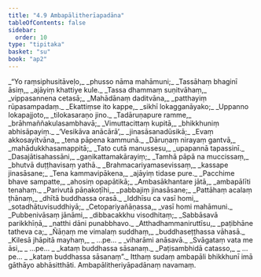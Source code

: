 ```yaml
---
title: "4.9 Ambapālitherīapadāna"
tableOfContents: false
sidebar:
  order: 10
type: "tipitaka"
basket: "su"
book: "ap2"
---
```



<DynamicBreadcrumb />

<Division number="204" book="ap2">

<Paragraph number="1424" type="verses" book="ap2">
_“Yo raṃsiphusitāveḷo,_  
_phusso nāma mahāmuni;_  
_Tassāhaṃ bhaginī āsiṃ,_  
_ajāyiṃ khattiye kule._  

</Paragraph>

</Division>
<Division number="205" book="ap2">

<Paragraph number="1425" type="verses" book="ap2">
_Tassa dhammaṃ suṇitvāhaṃ,_  
_vippasannena cetasā;_  
_Mahādānaṃ daditvāna,_  
_patthayiṃ rūpasampadaṃ._  

</Paragraph>

</Division>
<Division number="206" book="ap2">

<Paragraph number="1426" type="verses" book="ap2">
_Ekattiṃse ito kappe,_  
_sikhī lokagganāyako;_  
_Uppanno lokapajjoto,_  
_tilokasaraṇo jino._  

</Paragraph>

</Division>
<Division number="207" book="ap2">

<Paragraph number="1427" type="verses" book="ap2">
_Tadāruṇapure ramme,_  
_brāhmaññakulasambhavā;_  
_Vimuttacittaṃ kupitā,_  
_bhikkhuniṃ abhisāpayiṃ._  

</Paragraph>

</Division>
<Division number="208" book="ap2">

<Paragraph number="1428" type="verses" book="ap2">
_‘Vesikāva anācārā’,_  
_jinasāsanadūsikā;_  
_Evaṃ akkosayitvāna,_  
_tena pāpena kammunā._  

</Paragraph>

</Division>
<Division number="209" book="ap2">

<Paragraph number="1429" type="verses" book="ap2">
_Dāruṇaṃ nirayaṃ gantvā,_  
_mahādukkhasamappitā;_  
_Tato cutā manussesu,_  
_upapannā tapassinī._  

</Paragraph>

</Division>
<Division number="210" book="ap2">

<Paragraph number="1430" type="verses" book="ap2">
_Dasajātisahassāni,_  
_gaṇikattamakārayiṃ;_  
_Tamhā pāpā na muccissaṃ,_  
_bhutvā duṭṭhavisaṃ yathā._  

</Paragraph>

</Division>
<Division number="211" book="ap2">

<Paragraph number="1431" type="verses" book="ap2">
_Brahmacariyamasevissaṃ,_  
_kassape jinasāsane;_  
_Tena kammavipākena,_  
_ajāyiṃ tidase pure._  

</Paragraph>

</Division>
<Division number="212" book="ap2">

<Paragraph number="1432" type="verses" book="ap2">
_Pacchime bhave sampatte,_  
_ahosiṃ opapātikā;_  
_Ambasākhantare jātā,_  
_ambapālīti tenahaṃ._  

</Paragraph>

</Division>
<Division number="213" book="ap2">

<Paragraph number="1433" type="verses" book="ap2">
_Parivutā pāṇakoṭīhi,_  
_pabbajiṃ jinasāsane;_  
_Pattāhaṃ acalaṃ ṭhānaṃ,_  
_dhītā buddhassa orasā._  

</Paragraph>

</Division>
<Division number="214" book="ap2">

<Paragraph number="1434" type="verses" book="ap2">
_Iddhīsu ca vasī homi,_  
_sotadhātuvisuddhiyā;_  
_Cetopariyañāṇassa,_  
_vasī homi mahāmuni._  

</Paragraph>

</Division>
<Division number="215" book="ap2">

<Paragraph number="1435" type="verses" book="ap2">
_Pubbenivāsaṃ jānāmi,_  
_dibbacakkhu visodhitaṃ;_  
_Sabbāsavā parikkhīṇā,_  
_natthi dāni punabbhavo._  

</Paragraph>

</Division>
<Division number="216" book="ap2">

<Paragraph number="1436" type="verses" book="ap2">
_Atthadhammaniruttīsu,_  
_paṭibhāne tatheva ca;_  
_Ñāṇaṃ me vimalaṃ suddhaṃ,_  
_buddhaseṭṭhassa vāhasā._  

</Paragraph>

</Division>
<Division number="217" book="ap2">

<Paragraph number="1437" type="verses" book="ap2">
_Kilesā jhāpitā mayhaṃ,_  
_ …pe… _  
_viharāmi anāsavā._  

</Paragraph>

</Division>
<Division number="218" book="ap2">

<Paragraph number="1438" type="verses" book="ap2">
_Svāgataṃ vata me āsi,_  
_ …pe… _  
_kataṃ buddhassa sāsanaṃ._  

</Paragraph>

</Division>
<Division number="219" book="ap2">

<Paragraph number="1439" type="verses" book="ap2">
_Paṭisambhidā catasso,_  
_ …pe… _  
_kataṃ buddhassa sāsanaṃ”._  

</Paragraph>

<Paragraph number="1440" book="ap2">
Itthaṃ sudaṃ ambapāli bhikkhunī imā gāthāyo abhāsitthāti.

</Paragraph>
</Division>

<Paragraph number="1441" type="center" book="ap2">
Ambapālitheriyāpadānaṃ navamaṃ.
</Paragraph>